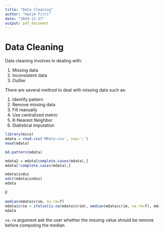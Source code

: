 ```yaml
---
title: "Data Cleaning"
author: "Hazim Fitri"
date: "2024-12-17"
output: pdf_document
---
```


# Data Cleaning

Data cleaning involves in dealing with:

1.  Missing data
2.  Inconsistent data
3.  Outlier

There are several method to deal with missing data such as:

1.  Identify pattern
2.  Remove missing data
3.  Fill manually
4.  Use centralized metric
5.  K-Nearest Neighbor
6.  Statistical imputation

```r
library(mice)
mdata = read.csv('MData.csv', sep=';')
head(mdata)
```

```r
md.pattern(mdata)
```

```r
mdata2 = mdata[complete.cases(mdata),]
mdata[!complete.cases(mdata),]
```

```r
mdata$indus
edit(mdata$indus)
mdata
```

F

```r
median(mdata$crim, na.rm=T)
mdata$crim = ifelse(is.na(mdata$crim), median(mdata$crim, na.rm=T), mdata$crim)
mdata
```

`na.rm` argument ask the user whether the missing value should be remove before computing the median
